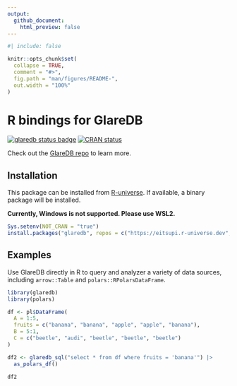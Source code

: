 ```yaml
---
output:
  github_document:
    html_preview: false
---
```


<!-- README.md is generated from README.Rmd. Please edit that file -->

```r
#| include: false

knitr::opts_chunk$set(
  collapse = TRUE,
  comment = "#>",
  fig.path = "man/figures/README-",
  out.width = "100%"
)
```

# R bindings for GlareDB

<!-- badges: start -->
[![glaredb status badge](https://eitsupi.r-universe.dev/badges/glaredb)](https://eitsupi.r-universe.dev/glaredb)
[![CRAN status](https://www.r-pkg.org/badges/version/glaredb)](https://CRAN.R-project.org/package=glaredb)
<!-- badges: end -->

Check out the [GlareDB repo](https://github.com/GlareDB/glaredb) to learn more.

## Installation

This package can be installed from [R-universe](https://eitsupi.r-universe.dev/glaredb).
If available, a binary package will be installed.

**Currently, Windows is not supported. Please use WSL2.**

```r
Sys.setenv(NOT_CRAN = "true")
install.packages("glaredb", repos = c("https://eitsupi.r-universe.dev", options("repos")))
```

## Examples

Use GlareDB directly in R to query and analyzer a variety of data sources, including `arrow::Table` and `polars::RPolarsDataFrame`.

```r
library(glaredb)
library(polars)

df <- pl$DataFrame(
  A = 1:5,
  fruits = c("banana", "banana", "apple", "apple", "banana"),
  B = 5:1,
  C = c("beetle", "audi", "beetle", "beetle", "beetle")
)

df2 <- glaredb_sql("select * from df where fruits = 'banana'") |>
  as_polars_df()

df2
```
